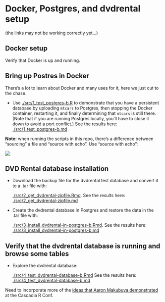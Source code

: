 # Docker, Postgres, and dvdrental setup

(the links may not be working correctly yet...)

## Docker setup

Verify that Docker is up and running.

## Bring up Postres in Docker

There's a lot to learn about Docker and many uses for it, here we just cut to the chase. 

* Use [./src/1_test_postgres-b.R](./src/1_test_postgres-b.R) to demonstrate that you have a persistent database by uploading `mtcars` to Postgres, then stopping the Docker container, restarting it, and finally determining that `mtcars` is still there. (Note that if you are running Postgres locally, you'll have to close it down to avoid a port conflict.) See the results here: [./src/1_test_postgres-b.md](./src/1_test_postgres-b.md)

**Note:** when running the scripts in this repo, there's a difference between "sourcing" a file and "source with echo".  Use "source with echo":

 ![](./screenshots/rstudio-source-with-echo.png)

## DVD Rental database installation

* Download the backup file for the dvdrental test database and convert it to a .tar file with:

   [./src/2_get_dvdrental-zipfile.Rmd](./src/2_get_dvdrental-zipfile.Rmd). See the results here: [./src/2_get_dvdrental-zipfile.md](./src/2_get_dvdrental-zipfile.md)

* Create the dvdrental database in Postgres and restore the data in the .tar file with:

   [./src/3_install_dvdrental-in-postgres-b.Rmd](./src/3_install_dvdrental-in-postgres-b.Rmd).  See the results here: [./src/3_install_dvdrental-in-postgres-b.md](./src/3_install_dvdrental-in-postgres-b.md)

## Verify that the dvdrental database is running and browse some tables

* Explore the dvdrental database:

   [./src/4_test_dvdrental-database-b.Rmd](./src/4_test_dvdrental-database-b.Rmd) See the results here: [./src/4_test_dvdrental-database-b.md](./src/4_test_dvdrental-database-b.md)

Need to incorporate more of the [ideas that Aaron Makubuya demonstrated](https://github.com/Cascadia-R/Using_R_With_Databases/blob/master/Intro_To_R_With_Databases.Rmd) at the Cascadia R Conf.
